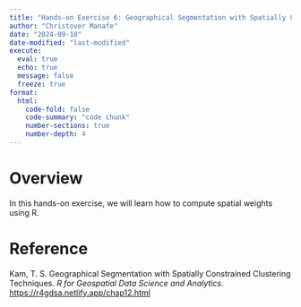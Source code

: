 ```yaml
---
title: "Hands-on Exercise 6: Geographical Segmentation with Spatially Constrained Clustering Techniques"
author: "Christover Manafe"
date: "2024-09-10"
date-modified: "last-modified"
execute: 
  eval: true
  echo: true
  message: false
  freeze: true
format: 
  html:
    code-fold: false
    code-summary: "code chunk"
    number-sections: true
    number-depth: 4
---
```


# Overview

In this hands-on exercise, we will learn how to compute spatial weights using R.



# Reference

Kam, T. S. Geographical Segmentation with Spatially Constrained Clustering Techniques. *R for Geospatial Data Science and Analytics.* <https://r4gdsa.netlify.app/chap12.html>
